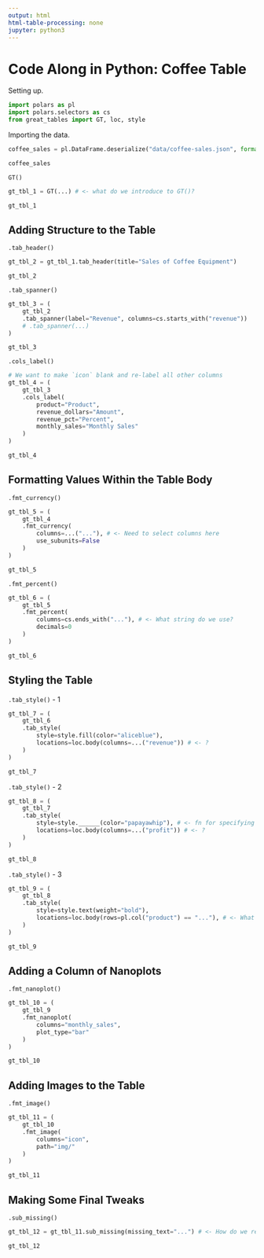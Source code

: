 ```yaml
---
output: html
html-table-processing: none
jupyter: python3
---
```


# Code Along in Python: Coffee Table

Setting up.

```python
import polars as pl
import polars.selectors as cs
from great_tables import GT, loc, style
```

Importing the data.

```python
coffee_sales = pl.DataFrame.deserialize("data/coffee-sales.json", format="json")

coffee_sales
```

`GT()`

```python
gt_tbl_1 = GT(...) # <- what do we introduce to GT()?

gt_tbl_1
```

## Adding Structure to the Table

`.tab_header()`

```python
gt_tbl_2 = gt_tbl_1.tab_header(title="Sales of Coffee Equipment")

gt_tbl_2
```

`.tab_spanner()`

```python

gt_tbl_3 = (
    gt_tbl_2
    .tab_spanner(label="Revenue", columns=cs.starts_with("revenue"))
    # .tab_spanner(...) 
)

gt_tbl_3
```

`.cols_label()`

```python
# We want to make `icon` blank and re-label all other columns
gt_tbl_4 = (
    gt_tbl_3
    .cols_label(
        product="Product",
        revenue_dollars="Amount",
        revenue_pct="Percent",
        monthly_sales="Monthly Sales"
    )
)

gt_tbl_4
```

## Formatting Values Within the Table Body

`.fmt_currency()`

```python
gt_tbl_5 = (
    gt_tbl_4
    .fmt_currency(
        columns=...("..."), # <- Need to select columns here
        use_subunits=False
    )
)

gt_tbl_5
```

`.fmt_percent()`

```python
gt_tbl_6 = (
    gt_tbl_5
    .fmt_percent(
        columns=cs.ends_with("..."), # <- What string do we use?
        decimals=0
    )
)

gt_tbl_6
```

## Styling the Table

`.tab_style()` - 1

```python
gt_tbl_7 = (
    gt_tbl_6
    .tab_style(
        style=style.fill(color="aliceblue"),
        locations=loc.body(columns=...("revenue")) # <- ?
    )
)

gt_tbl_7
```

`.tab_style()` - 2

```python
gt_tbl_8 = (
    gt_tbl_7
    .tab_style(
        style=style.______(color="papayawhip"), # <- fn for specifying a fill?
        locations=loc.body(columns=...("profit")) # <- ?
    )
)

gt_tbl_8
```

`.tab_style()` - 3

```python
gt_tbl_9 = (
    gt_tbl_8
    .tab_style(
        style=style.text(weight="bold"),
        locations=loc.body(rows=pl.col("product") == "..."), # <- What str?
    )
)

gt_tbl_9
```

## Adding a Column of Nanoplots

`.fmt_nanoplot()`

```python
gt_tbl_10 = (
    gt_tbl_9
    .fmt_nanoplot(
        columns="monthly_sales",
        plot_type="bar"
    )
)

gt_tbl_10
```

## Adding Images to the Table

`.fmt_image()`

```python
gt_tbl_11 = (
    gt_tbl_10
    .fmt_image(
        columns="icon",
        path="img/"
    )
)

gt_tbl_11
```

## Making Some Final Tweaks

`.sub_missing()`

```python
gt_tbl_12 = gt_tbl_11.sub_missing(missing_text="...") # <- How do we replace with blanks?

gt_tbl_12
```
